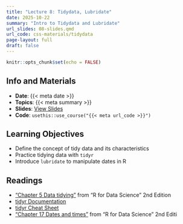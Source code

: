```yaml
---
title: "Lecture 8: Tidydata, Lubridate"
date: 2025-10-22
summary: "Intro to Tidydata and Lubridate"
url_slides: 08-slides.qmd
url_code: css-materials/tidydata
page-layout: full
draft: false
---
```


```r
knitr::opts_chunk$set(echo = FALSE)
```

## Info and Materials

* **Date**: {{< meta date >}}
* **Topics**: {{< meta summary >}}
* **Slides**: [View Slides]({{< meta url_slides >}})
* **Code**: `usethis::use_course("{{< meta url_code >}}")`


## Learning Objectives

* Define the concept of tidy data and its characteristics
* Practice tidying data with `tidyr`
* Introduce `lubridate` to manipulate dates in R


## Readings

* ["Chapter 5 Data tidying"](https://r4ds.hadley.nz/data-tidy) from "R for Data Science" 2nd Edition
* [tidyr Documentation](https://tidyr.tidyverse.org/)
* [tidyr Cheat Sheet](https://github.com/rstudio/cheatsheets/blob/main/tidyr.pdf)
* ["Chapter 17 Dates and times"](https://r4ds.hadley.nz/datetimes.html) from "R for Data Science" 2nd Editi
